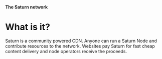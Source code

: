 
#### The Saturn network

# What is it?

Saturn is a community powered CDN. Anyone can run a Saturn Node and contribute resources to the network. Websites pay Saturn for fast cheap content delivery and node operators receive the proceeds.